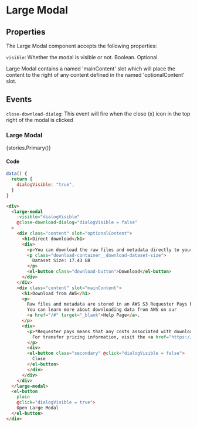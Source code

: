
<Meta title="Components/Large Modal" />

# Large Modal

## Properties
The Large Modal component accepts the following properties:

`visible`: Whether the modal is visible or not. Boolean. Optional.

Large Modal contains a named 'mainContent' slot which will place the content to the right of any content defined in the named 'optionalContent' slot.

## Events

`close-download-dialog`: This event will fire when the close (x) icon in the top right of the modal is clicked

### Large Modal

<Story name="Large Modal">{stories.Primary()}</Story>

#### Code

```js
data() {
  return {
    dialogVisible: "true",
  }
}
```

```html
<div>
  <large-modal
    :visible="dialogVisible"
    @close-download-dialog="dialogVisible = false"
  >
    <div class="content" slot="optionalContent">
      <h1>Direct download</h1>
      <div>
        <p>You can download the raw files and metadata directly to your computer as a zip archive free of charge.</p>
        <p class="download-container__download-dataset-size">
          Dataset Size: 17.43 GB
        </p>
        <el-button class="download-button">Download</el-button>
      </div>
    </div>
    <div class="content" slot="mainContent">
      <h1>Download from AWS</h1>
      <p>
        Raw files and metadata are stored in an AWS S3 Requester Pays bucket.
        You can learn more about downloading data from AWS on our
        <a href="/#" target="_blank">Help Page</a>.
      </p>
      <div>
        <p>*Requester pays means that any costs associated with downloading the data will be charged to your AWS account.
          For transfer pricing information, visit the <a href="https://aws.amazon.com/s3/pricing/" target="blank">AWS Pricing documentation.</a>
        </p>
        <div>
        <el-button class="secondary" @click="dialogVisible = false">
          Close
        </el-button>
        </div>
      </div>
    </div>
  </large-modal>
  <el-button
    plain
    @click="dialogVisible = true">
    Open Large Modal
  </el-button>
</div>
```